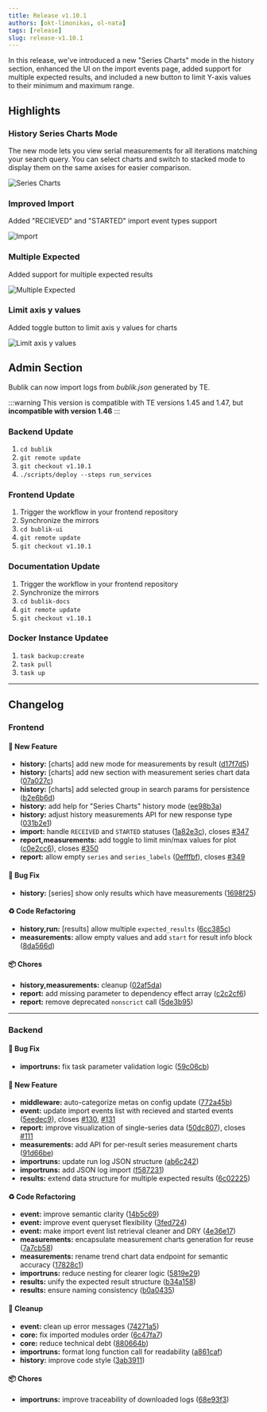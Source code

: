 ```yaml
---
title: Release v1.10.1
authors: [okt-limonikas, ol-nata]
tags: [release]
slug: release-v1.10.1
---
```


In this release, we've introduced a new "Series Charts" mode in the history section, enhanced the UI on the import events page, added support for multiple expected results, and included a new button to limit Y-axis values to their minimum and maximum range.

<!--truncate-->

## Highlights

### History Series Charts Mode

The new mode lets you view serial measurements for all iterations matching your search query.
You can select charts and switch to stacked mode to display them on the same axises for easier comparison.

![Series Charts](./img/series-charts.webp)

### Improved Import

Added "RECIEVED" and "STARTED" import event types support

![Import](./img/import.webp)

### Multiple Expected

Added support for multiple expected results

![Multiple Expected](./img/results.webp)

### Limit axis y values

Added toggle button to limit axis y values for charts

![Limit axis y values](./img/limit.webp)

## Admin Section

Bublik can now import logs from _bublik.json_ generated by TE.

:::warning
This version is compatible with TE versions 1.45 and 1.47, but **incompatible with version 1.46**
:::

### Backend Update

1. `cd bublik`
2. `git remote update`
3. `git checkout v1.10.1`
4. `./scripts/deploy --steps run_services`

### Frontend Update

1. Trigger the workflow in your frontend repository
2. Synchronize the mirrors
3. `cd bublik-ui`
4. `git remote update`
5. `git checkout v1.10.1`

### Documentation Update

1. Trigger the workflow in your frontend repository
2. Synchronize the mirrors
3. `cd bublik-docs`
4. `git remote update`
5. `git checkout v1.10.1`

### Docker Instance Updatee

1. `task backup:create`
2. `task pull`
3. `task up`

---

## Changelog

### Frontend

#### 🚀 New Feature

- **history:** [charts] add new mode for measurements by result ([d17f7d5](https://github.com/ts-factory/bublik-ui/commit/d17f7d572957d0e9eae6a8dac7f21780e873f714))
- **history:** [charts] add new section with measurement series chart data ([07a027c](https://github.com/ts-factory/bublik-ui/commit/07a027cf9e06109498e2b59d7ae07adf18ffbdc7))
- **history:** [charts] add selected group in search params for persistence ([b2e6b6d](https://github.com/ts-factory/bublik-ui/commit/b2e6b6d8f828d9744c1a0cfbd8566a269a76a756))
- **history:** add help for "Series Charts" history mode ([ee98b3a](https://github.com/ts-factory/bublik-ui/commit/ee98b3aec3aa59cb7686702489aa8ec2e61aff81))
- **history:** adjust history measurements API for new response type ([031b2e1](https://github.com/ts-factory/bublik-ui/commit/031b2e1e04ede39ee4570f563b276699face081e))
- **import:** handle `RECEIVED` and `STARTED` statuses ([1a82e3c](https://github.com/ts-factory/bublik-ui/commit/1a82e3cdc4549f070dfe886fe49ab2f3e36309da)), closes [#347](https://github.com/ts-factory/bublik-ui/issues/347)
- **report,measurements:** add toggle to limit min/max values for plot ([c0e2cc6](https://github.com/ts-factory/bublik-ui/commit/c0e2cc659915dfd0ec83b876a54adcc138d3887f)), closes [#350](https://github.com/ts-factory/bublik-ui/issues/350)
- **report:** allow empty `series` and `series_labels` ([0efffbf](https://github.com/ts-factory/bublik-ui/commit/0efffbf61a25b651a0e9cb76e308ed566e997ba4)), closes [#349](https://github.com/ts-factory/bublik-ui/issues/349)

#### 🐛 Bug Fix

- **history:** [series] show only results which have measurements ([1698f25](https://github.com/ts-factory/bublik-ui/commit/1698f254dd90149eaba045eebb34c80ebb1e30cd))

#### ♻ Code Refactoring

- **history,run:** [results] allow multiple `expected_results` ([6cc385c](https://github.com/ts-factory/bublik-ui/commit/6cc385c2597062cd37065d2bc73db26f8a4652c3))
- **measurements:** allow empty values and add `start` for result info block ([8da566d](https://github.com/ts-factory/bublik-ui/commit/8da566db73629fc95d02d3598ab7ff43518e4b94))

#### 📦 Chores

- **history,measurements:** cleanup ([02af5da](https://github.com/ts-factory/bublik-ui/commit/02af5dacf898ada8ea3037a9a25ade035d57421a))
- **report:** add missing parameter to dependency effect array ([c2c2cf6](https://github.com/ts-factory/bublik-ui/commit/c2c2cf66c0d6fd7871ec341ee365ee9e5311f785))
- **report:** remove deprecated `nonscrict` call ([5de3b95](https://github.com/ts-factory/bublik-ui/commit/5de3b95cd944f3e2aa6d7efa372f1f12b29ee98f))

---

### Backend

#### 🐛 Bug Fix

- **importruns:** fix task parameter validation logic ([59c06cb](https://github.com/ts-factory/bublik/commit/59c06cb6ee9656438bf7dc1320935d69bd83b3b9))

#### 🚀 New Feature

- **middleware:** auto-categorize metas on config update ([772a45b](https://github.com/ts-factory/bublik/commit/772a45b180e7028602c3a1a0dcea3a08322fcb25))
- **event:** update import events list with recieved and started events ([5eedec9](https://github.com/ts-factory/bublik/commit/5eedec9c5069800bee18efb63f2c818aba29120c)), closes [#130](https://github.com/ts-factory/bublik/issues/130), [#131](https://github.com/ts-factory/bublik/issues/131)
- **report:** improve visualization of single-series data ([50dc807](https://github.com/ts-factory/bublik/commit/50dc80752052044b13614d27e60cfb43420bdbd2)), closes [#111](https://github.com/ts-factory/bublik/issues/111)
- **measurements:** add API for per-result series measurement charts ([91d66be](https://github.com/ts-factory/bublik/commit/91d66becb36b8e444e4572c60d2800405e3dd074))
- **importruns:** update run log JSON structure ([ab6c242](https://github.com/ts-factory/bublik/commit/ab6c242cdeba2e87eb337e07a2f8abf54a5901ba))
- **importruns:** add JSON log import ([f587231](https://github.com/ts-factory/bublik/commit/f587231c66db8e8821feb529f052cd437e709b61))
- **results:** extend data structure for multiple expected results ([6c02225](https://github.com/ts-factory/bublik/commit/6c0222513f0eda98d05bb87dc0665107b8f87dac))

#### ♻️ Code Refactoring

- **event:** improve semantic clarity ([14b5c69](https://github.com/ts-factory/bublik/commit/14b5c691f609a6a444d0b389d736dc467a93c90d))
- **event:** improve event queryset flexibility ([3fed724](https://github.com/ts-factory/bublik/commit/3fed72488de616075bcc7f10812b66c28db0a281))
- **event:** make import event list retrieval cleaner and DRY ([4e36e17](https://github.com/ts-factory/bublik/commit/4e36e17999d941c9c2d79b44134447fe81869a75))
- **measurements:** encapsulate measurement charts generation for reuse ([7a7cb58](https://github.com/ts-factory/bublik/commit/7a7cb58c14d1638c9f640092f19f40c29b70e4c3))
- **measurements:** rename trend chart data endpoint for semantic accuracy ([17828c1](https://github.com/ts-factory/bublik/commit/17828c1b0c94693dbc9e4eb9cfe432ac3516aee8))
- **importruns:** reduce nesting for clearer logic ([5819e29](https://github.com/ts-factory/bublik/commit/5819e2999ac3b9b8951dfc7b3c3d56aafbe48da4))
- **results:** unify the expected result structure ([b34a158](https://github.com/ts-factory/bublik/commit/b34a1581d6ca79e117488d0a000f34b5bb2fbcc9))
- **results:** ensure naming consistency ([b0a0435](https://github.com/ts-factory/bublik/commit/b0a0435d4ff700ede1eaac320bf89df0f2564ae1))

#### 🧹 Cleanup

- **event:** clean up error messages ([74271a5](https://github.com/ts-factory/bublik/commit/74271a523866a2527c6f78e5b608a95098afc4ca))
- **core:** fix imported modules order ([6c47fa7](https://github.com/ts-factory/bublik/commit/6c47fa7099b60db553625ac1e40151a9a9058934))
- **core:** reduce technical debt ([880664b](https://github.com/ts-factory/bublik/commit/880664b05c4b345fc89e0218b775affe543afe08))
- **importruns:** format long function call for readability ([a861caf](https://github.com/ts-factory/bublik/commit/a861caf9f5a580bee185c012f360823f4460f73b))
- **history:** improve code style ([3ab3911](https://github.com/ts-factory/bublik/commit/3ab391126bb4fa074694792f28cd74d0966d6b62))

#### 📦 Chores

- **importruns:** improve traceability of downloaded logs ([68e93f3](https://github.com/ts-factory/bublik/commit/68e93f350b3cc9cc80ec05e522b1b4b26ce03908))
